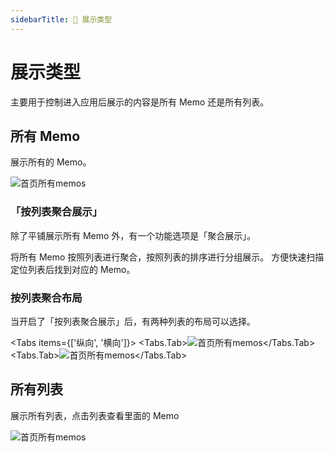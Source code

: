 ```yaml
---
sidebarTitle: 🎯 展示类型
---
```



# 展示类型

主要用于控制进入应用后展示的内容是所有 Memo 还是所有列表。

## 所有 Memo

展示所有的 Memo。

<Image src="/images/settings/homepage-all-memos.png" width={300} height={300} alt="首页所有memos" />


### 「按列表聚合展示」

除了平铺展示所有 Memo 外，有一个功能选项是「聚合展示」。

将所有 Memo 按照列表进行聚合，按照列表的排序进行分组展示。
方便快速扫描定位列表后找到对应的 Memo。

### 按列表聚合布局

当开启了「按列表聚合展示」后，有两种列表的布局可以选择。

<Tabs items={['纵向', '横向']}>
  <Tabs.Tab><Image src="/images/settings/homepage-grouped-memos.png" width={300} height={300} alt="首页所有memos" /></Tabs.Tab>
  <Tabs.Tab><Image src="/images/settings/homepage-all-list.png" width={300} height={300} alt="首页所有memos" /></Tabs.Tab>
</Tabs>


## 所有列表

展示所有列表，点击列表查看里面的 Memo

<Image src="/images/settings/homepage-all-list.png" width={300} height={300} alt="首页所有memos" />
